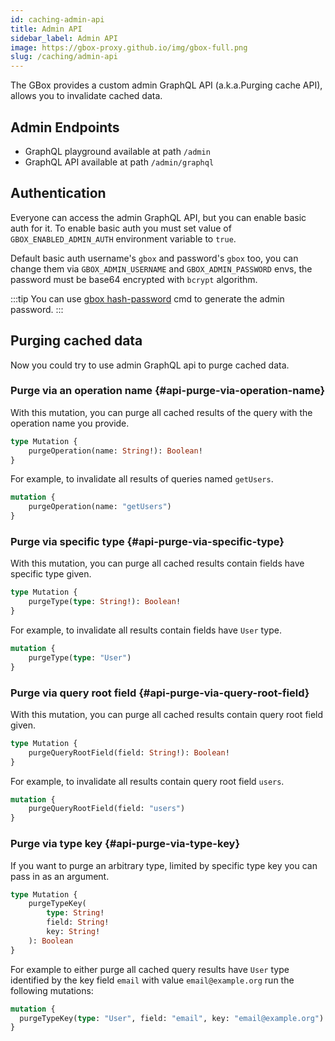 ```yaml
---
id: caching-admin-api
title: Admin API
sidebar_label: Admin API
image: https://gbox-proxy.github.io/img/gbox-full.png
slug: /caching/admin-api
---
```


The GBox provides a custom admin GraphQL API (a.k.a.Purging cache API), allows you to invalidate cached data.

Admin Endpoints
---------------

+ GraphQL playground available at path `/admin`
+ GraphQL API available at path `/admin/graphql`

Authentication
--------------

Everyone can access the admin GraphQL API, but you can enable basic auth for it. To enable basic auth you must set value of `GBOX_ENABLED_ADMIN_AUTH` environment variable to `true`.

Default basic auth username's `gbox` and password's `gbox` too, you can change them via `GBOX_ADMIN_USERNAME` and `GBOX_ADMIN_PASSWORD` envs, the password must be base64 encrypted with `bcrypt` algorithm.

:::tip
You can use [gbox hash-password](https://caddyserver.com/docs/command-line#caddy-hash-password) cmd to generate the admin password.
:::

Purging cached data
-------------------

Now you could try to use admin GraphQL api to purge cached data.

### Purge via an operation name {#api-purge-via-operation-name}

With this mutation, you can purge all cached results of the query with the operation name you provide.

```graphql
type Mutation {
    purgeOperation(name: String!): Boolean!
}
```

For example, to invalidate all results of queries named `getUsers`.

```graphql
mutation {
    purgeOperation(name: "getUsers")
}
```

### Purge via specific type {#api-purge-via-specific-type}

With this mutation, you can purge all cached results contain fields have specific type given.

```graphql
type Mutation {
    purgeType(type: String!): Boolean!
}
```

For example, to invalidate all results contain fields have `User` type.

```graphql
mutation {
    purgeType(type: "User")
}
```

### Purge via query root field {#api-purge-via-query-root-field}

With this mutation, you can purge all cached results contain query root field given.

```graphql
type Mutation {
    purgeQueryRootField(field: String!): Boolean!
}
```

For example, to invalidate all results contain query root field `users`.

```graphql
mutation {
    purgeQueryRootField(field: "users")
}
```

### Purge via type key {#api-purge-via-type-key}

If you want to purge an arbitrary type, limited by specific type key you can pass in as an argument.

```graphql
type Mutation {
    purgeTypeKey(
        type: String!
        field: String!
        key: String!
    ): Boolean
}
```

For example to either purge all cached query results have `User` type identified by the key field `email` with value `email@example.org` run the following mutations:

```graphql
mutation {
  purgeTypeKey(type: "User", field: "email", key: "email@example.org")
}
```